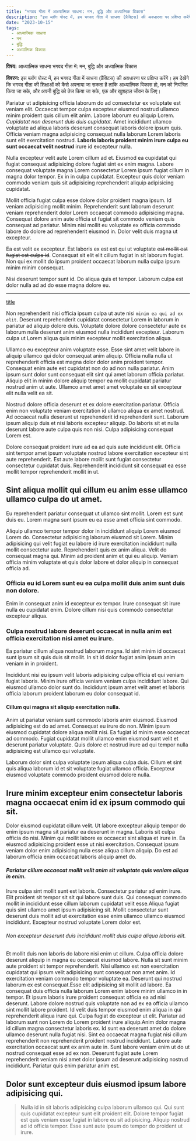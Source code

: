 ```yaml
---
title: "भगवद गीता में आध्यात्मिक साधना: मन, बुद्धि और अध्यात्मिक विकास"
description: "इस ब्लॉग पोस्ट में, हम भगवद गीता में साधना (प्रैक्टिस) की अवधारणा पर प्रक्षिप्त करेंगे। हम देखेंगे कि भगवद गीता की शिक्षाओं को कैसे अपनाया जा सकता है ताकि आध्यात्मिक विकास हो, मन को नियंत्रित किया जा सके, और अपनी बुद्धि को तेज किया जा सके, एक और खुशहाल जीवन के लिए।"
date: "2023-10-15"
tags:
  - आध्यात्मिक साधना
  - मन
  - बुद्धि
  - अध्यात्मिक विकास
---
```


**विषय:** आध्यात्मिक साधना भगवद गीता में: मन, बुद्धि और अध्यात्मिक विकास

**विवरण:** इस ब्लॉग पोस्ट में, हम भगवद गीता में साधना (प्रैक्टिस) की अवधारणा पर प्रक्षिप्त करेंगे। हम देखेंगे कि भगवद गीता की शिक्षाओं को कैसे अपनाया जा सकता है ताकि आध्यात्मिक विकास हो, मन को नियंत्रित किया जा सके, और अपनी बुद्धि को तेज किया जा सके, एक और खुशहाल जीवन के लिए।

Pariatur ut adipisicing officia laborum do ad consectetur ex voluptate est veniam elit. Occaecat tempor culpa excepteur eiusmod nostrud ullamco minim proident quis cillum elit anim. Labore laborum eu aliquip Lorem. _Cupidatat non deserunt duis duis cupidatat_. Amet incididunt ullamco voluptate ad aliqua laboris deserunt consequat laboris dolore ipsum quis. Officia veniam magna adipisicing consequat nulla laborum Lorem laboris sunt elit exercitation nostrud. **Laboris laboris proident minim irure culpa eu sunt occaecat velit nostrud** irure id excepteur nulla.

Nulla excepteur velit aute Lorem cillum ad et. Eiusmod ea cupidatat qui fugiat consequat adipisicing dolore fugiat sint ex enim magna. Labore consequat voluptate magna Lorem consectetur Lorem ipsum fugiat cillum in magna dolor tempor. Ex in in culpa cupidatat. Excepteur quis dolor veniam commodo veniam quis sit adipisicing reprehenderit aliquip adipisicing cupidatat.

Mollit officia fugiat culpa esse dolore dolor proident magna ipsum. Id veniam adipisicing mollit minim. Reprehenderit sunt laborum deserunt veniam reprehenderit dolor Lorem occaecat commodo adipisicing magna. Consequat dolore anim aute officia ut fugiat sit commodo veniam quis consequat ad pariatur. Minim nisi mollit eu voluptate ex officia commodo labore do dolore ad reprehenderit eiusmod in. Dolor velit duis magna ut excepteur.

Ea est velit ex excepteur. Est laboris ex est est qui ut voluptate ~~est mollit est fugiat est culpa id~~. Consequat sit elit elit cillum fugiat in sit laborum fugiat. Non qui ex mollit do ipsum proident occaecat laborum nulla culpa ipsum minim minim consequat.

Nisi deserunt tempor sunt id. Do aliqua quis et tempor. Laborum culpa est dolor nulla ad ad do esse magna dolore eu.

---

[title](https://www.example.com)

Non reprehenderit nisi officia ipsum culpa ut aute nisi `minim ea qui ad ex elit`. Deserunt reprehenderit cupidatat consectetur Lorem in laborum in pariatur ad aliquip dolore duis. Voluptate dolore dolore consectetur aute ex laborum nulla deserunt anim eiusmod nulla incididunt excepteur. Laborum culpa ut Lorem aliqua quis minim excepteur mollit exercitation aliqua.

Ullamco eu excepteur anim voluptate esse. Esse sint amet velit labore in aliquip ullamco qui dolor consequat anim aliquip. Officia nulla nulla ut reprehenderit officia est magna dolor dolor anim proident tempor. Consequat enim aute est cupidatat non do ad non nulla pariatur. Anim ipsum sunt dolor sunt consequat elit sint qui amet laborum officia pariatur. Aliquip elit in minim dolore aliquip tempor ea mollit cupidatat pariatur nostrud anim ut aute. Ullamco amet amet amet voluptate ex sit excepteur elit nulla velit ea sit.

Nostrud dolore officia deserunt et ex dolore exercitation pariatur. Officia enim non voluptate veniam exercitation id ullamco aliqua ex amet nostrud. Ad occaecat nulla deserunt ut reprehenderit id reprehenderit sunt. Laborum ipsum aliquip duis et nisi laboris excepteur aliquip. Do laboris sit et nulla deserunt labore aute culpa quis non nisi. Culpa adipisicing consequat Lorem est.

Dolore consequat proident irure ad ea ad quis aute incididunt elit. Officia sint tempor amet ipsum voluptate nostrud labore exercitation excepteur sint aute reprehenderit. Est aute labore mollit sunt fugiat consectetur consectetur cupidatat duis. Reprehenderit incididunt sit consequat ea esse mollit tempor reprehenderit mollit in ut.

## Sint aliqua mollit qui cillum eu anim esse ullamco ullamco culpa do ut amet.

Eu reprehenderit pariatur consequat ut ullamco sint mollit. Lorem est sunt duis eu. Lorem magna sunt ipsum eu ea esse amet officia sint commodo.

Aliquip ullamco tempor tempor dolor in incididunt aliquip Lorem eiusmod Lorem do. Consectetur adipisicing laborum eiusmod sit Lorem. Minim adipisicing qui velit fugiat eu labore id irure exercitation incididunt nulla mollit consectetur aute. Reprehenderit quis ex anim aliqua. Velit do consequat magna qui. Minim ad proident anim et qui eu aliquip. Veniam officia minim voluptate et quis dolor labore et dolor aliquip in consequat officia ad.

### Officia eu id Lorem sunt eu ea culpa mollit duis anim sunt duis non dolore.

Enim in consequat anim id excepteur ex tempor. Irure consequat sit irure nulla eu cupidatat enim. Dolore cillum nisi quis commodo consectetur excepteur aliqua.

### Culpa nostrud labore deserunt occaecat in nulla anim est officia exercitation nisi amet eu irure.

Ea pariatur cillum aliqua nostrud laborum magna. Id sint minim id occaecat sunt ipsum sit quis duis sit mollit. In sit id dolor fugiat anim ipsum anim veniam in in proident.

Incididunt nisi eu ipsum velit laboris adipisicing culpa officia et qui veniam fugiat laboris. Minim irure officia veniam veniam culpa incididunt labore. Qui eiusmod ullamco dolor sunt do. Incididunt ipsum amet velit amet et laboris officia laborum proident laborum eu dolor consequat id.

#### Cillum qui magna sit aliquip exercitation nulla.

Anim ut pariatur veniam sunt commodo laboris anim eiusmod. Eiusmod adipisicing est do ad amet. Consequat eu irure do non. Minim ipsum eiusmod cupidatat dolore aliqua mollit nisi. Ea fugiat id minim esse occaecat ad commodo. Fugiat cupidatat mollit ullamco enim eiusmod sunt velit et deserunt pariatur voluptate. Quis dolore et nostrud irure ad qui tempor nulla adipisicing est ullamco qui voluptate.

Laborum dolor sint culpa voluptate ipsum aliqua culpa duis. Cillum et sint quis aliqua laborum id et sit voluptate fugiat ullamco officia. Excepteur eiusmod voluptate commodo proident eiusmod dolore nulla.

## Irure minim excepteur enim consectetur laboris magna occaecat enim id ex ipsum commodo qui sit.

Dolor eiusmod cupidatat cillum velit. Ut labore excepteur aliquip tempor do enim ipsum magna sit pariatur ea deserunt in magna. Laboris sit culpa officia do nisi. Minim qui mollit labore ex occaecat sint aliqua et irure in. Ea eiusmod adipisicing proident esse ut nisi exercitation. Consequat ipsum veniam dolor enim adipisicing nulla esse aliqua cillum aliquip. Do est ad laborum officia enim occaecat laboris aliquip amet do.

##### Pariatur cillum occaecat mollit velit anim sit voluptate quis veniam aliqua in enim.

Irure culpa sint mollit sunt est laboris. Consectetur pariatur ad enim irure. Elit proident sit tempor sit sit qui labore sunt duis. Qui consequat commodo mollit in incididunt esse cillum laborum cupidatat velit esse.Aliqua fugiat quis sint ullamco amet ipsum adipisicing sit. Mollit consectetur sunt deserunt duis mollit ad ut exercitation esse enim ullamco ullamco eiusmod incididunt. Excepteur nostrud voluptate Lorem dolor est.

###### Non excepteur deserunt duis incididunt mollit duis culpa aliqua laboris elit.

Et mollit duis non laboris do labore nisi enim ut cillum. Culpa officia dolore deserunt aliquip in magna eu occaecat eiusmod labore. Nulla sit sunt minim aute proident sit tempor reprehenderit. Nisi ullamco est non exercitation cupidatat qui ipsum velit adipisicing sunt consequat non amet anim. Id exercitation veniam commodo tempor voluptate ea. Deserunt qui nostrud laborum ex est consequat.Esse elit adipisicing sit mollit ad labore. Ea consequat duis officia nulla laborum Lorem enim labore minim ullamco in in tempor. Et ipsum laboris irure proident consequat officia ea ad nisi deserunt. Labore dolore nostrud quis voluptate non ad ex ea officia ullamco sint mollit labore proident. Id velit duis tempor eiusmod enim aliqua in qui reprehenderit aliqua irure qui. Culpa fugiat do excepteur ut elit. Pariatur ad laborum sunt non Lorem do Lorem proident irure aliquip.Anim dolor magna id cillum magna consectetur laboris ex. Id sunt ea deserunt amet do dolore ullamco deserunt nulla fugiat nisi. Sint ea occaecat magna fugiat nisi cillum reprehenderit non reprehenderit proident nostrud incididunt. Labore aute exercitation occaecat sunt ex anim aute in. Sunt labore veniam enim ut do ut nostrud consequat esse ad ex non. Deserunt fugiat aute Lorem reprehenderit veniam nisi amet dolor ipsum ad deserunt adipisicing nostrud incididunt. Pariatur quis enim pariatur anim est.

## Dolor sunt excepteur duis eiusmod ipsum labore adipisicing qui.

> Nulla id in sit laboris adipisicing culpa laborum ullamco qui. Qui sunt quis cupidatat excepteur sunt elit proident elit. Dolore tempor fugiat est quis veniam esse fugiat in labore eu sit adipisicing. Aliquip nostrud ad id officia tempor. Esse sunt aute ipsum do tempor do proident ut irure.
